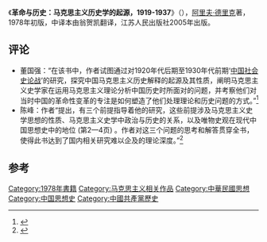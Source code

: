 《'''革命与历史：马克思主义历史学的起源，1919-1937'''》（{{lang-en|Revolution and History: The Origins of Marxist Historiography in China, 1919–1937}}），[[阿里夫·德里克|阿里夫·德里克]]著，1978年初版，中译本由翁贺凯翻译，江苏人民出版社2005年出版。

==评论==
*董国强：“在该书中，作者试图通过对1920年代后期至1930年代前期‘[[中国社会史论战|中国社会史论战]]’的研究，探究中国马克思主义历史解释的起源及其性质，阐明马克思主义史学家在运用马克思主义理论分析中国历史时所面对的问题，并考察他们对当时中国的革命性变革的专注是如何塑造了他们处理理论和历史问题的方式。”<ref>{{Cite journal|title=马克思主义史学理论的多维向度与发展空间——阿里夫·德里克《革命与历史》读后|author=董国强|url=|journal=中国图书评论|issue=3|doi=|others=|year=2006|volume=|page=55-58|pmid=}}</ref>
*陈峰：作者“提出，有三个前提指导着他的研究，这些前提涉及马克思主义史学思想的性质、马克思主义史学中政治与历史的关系，以及唯物史观在现代中国思想史中的地位 (第2—4页) 。作者对这三个问题的思考和解答贯穿全书，使得此书达到了国内相关研究难以企及的理论深度。”<ref>{{Cite journal|title=马克思主义史学研究的海外视角——评《革命与历史:马克思主义历史学的起源1919—1937》|author=陈峰|url=|journal=史学理论研究|issue=2|doi=|others=|year=2006|volume=|page=152-154|pmid=}}</ref>

==参考==
{{reflist}}

[[Category:1978年書籍|Category:1978年書籍]]
[[Category:马克思主义相关作品|Category:马克思主义相关作品]]
[[Category:中華民國思想|Category:中華民國思想]]
[[Category:中国思想史|Category:中国思想史]]
[[Category:中國共產黨歷史|Category:中國共產黨歷史]]